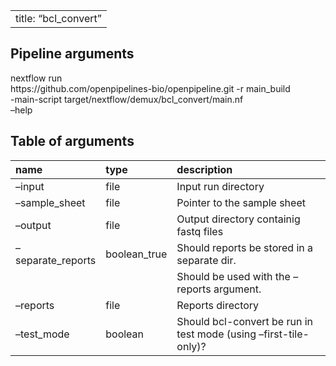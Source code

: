 
---
title: "bcl_convert"
---

## Pipeline arguments

nextflow run \
https://github.com/openpipelines-bio/openpipeline.git -r main_build \
-main-script target/nextflow/demux/bcl_convert/main.nf \
--help

## Table of arguments

| name               | type         | description                                                       |
|:-------------------|:-------------|:------------------------------------------------------------------|
| --input            | file         | Input run directory                                               |
| --sample_sheet     | file         | Pointer to the sample sheet                                       |
| --output           | file         | Output directory containig fastq files                            |
| --separate_reports | boolean_true | Should reports be stored in a separate dir.                       |
|                    |              | Should be used with the --reports argument.                       |
| --reports          | file         | Reports directory                                                 |
| --test_mode        | boolean      | Should bcl-convert be run in test mode (using --first-tile-only)? |